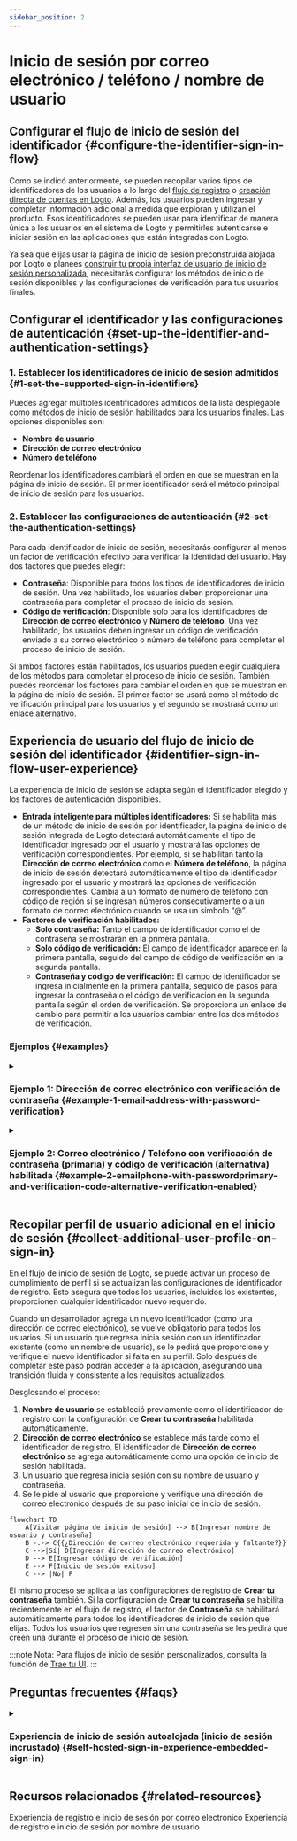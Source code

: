 ```yaml
---
sidebar_position: 2
---
```


# Inicio de sesión por correo electrónico / teléfono / nombre de usuario

## Configurar el flujo de inicio de sesión del identificador \{#configure-the-identifier-sign-in-flow}

Como se indicó anteriormente, se pueden recopilar varios tipos de identificadores de los usuarios a lo largo del [flujo de registro](/end-user-flows/sign-up-and-sign-in/sign-up) o [creación directa de cuentas en Logto](/user-management/manage-users#add-users). Además, los usuarios pueden ingresar y completar información adicional a medida que exploran y utilizan el producto. Esos identificadores se pueden usar para identificar de manera única a los usuarios en el sistema de Logto y permitirles autenticarse e iniciar sesión en las aplicaciones que están integradas con Logto.

Ya sea que elijas usar la página de inicio de sesión preconstruida alojada por Logto o planees [construir tu propia interfaz de usuario de inicio de sesión personalizada](/customization#custom-ui), necesitarás configurar los métodos de inicio de sesión disponibles y las configuraciones de verificación para tus usuarios finales.

## Configurar el identificador y las configuraciones de autenticación \{#set-up-the-identifier-and-authentication-settings}

### 1. Establecer los identificadores de inicio de sesión admitidos \{#1-set-the-supported-sign-in-identifiers}

Puedes agregar múltiples identificadores admitidos de la lista desplegable como métodos de inicio de sesión habilitados para los usuarios finales. Las opciones disponibles son:

- **Nombre de usuario**
- **Dirección de correo electrónico**
- **Número de teléfono**

Reordenar los identificadores cambiará el orden en que se muestran en la página de inicio de sesión. El primer identificador será el método principal de inicio de sesión para los usuarios.

### 2. Establecer las configuraciones de autenticación \{#2-set-the-authentication-settings}

Para cada identificador de inicio de sesión, necesitarás configurar al menos un factor de verificación efectivo para verificar la identidad del usuario. Hay dos factores que puedes elegir:

- **Contraseña**: Disponible para todos los tipos de identificadores de inicio de sesión. Una vez habilitado, los usuarios deben proporcionar una contraseña para completar el proceso de inicio de sesión.
- **Código de verificación**: Disponible solo para los identificadores de **Dirección de correo electrónico** y **Número de teléfono**. Una vez habilitado, los usuarios deben ingresar un código de verificación enviado a su correo electrónico o número de teléfono para completar el proceso de inicio de sesión.

Si ambos factores están habilitados, los usuarios pueden elegir cualquiera de los métodos para completar el proceso de inicio de sesión. También puedes reordenar los factores para cambiar el orden en que se muestran en la página de inicio de sesión. El primer factor se usará como el método de verificación principal para los usuarios y el segundo se mostrará como un enlace alternativo.

## Experiencia de usuario del flujo de inicio de sesión del identificador \{#identifier-sign-in-flow-user-experience}

La experiencia de inicio de sesión se adapta según el identificador elegido y los factores de autenticación disponibles.

- **Entrada inteligente para múltiples identificadores:**
  Si se habilita más de un método de inicio de sesión por identificador, la página de inicio de sesión integrada de Logto detectará automáticamente el tipo de identificador ingresado por el usuario y mostrará las opciones de verificación correspondientes. Por ejemplo, si se habilitan tanto la **Dirección de correo electrónico** como el **Número de teléfono**, la página de inicio de sesión detectará automáticamente el tipo de identificador ingresado por el usuario y mostrará las opciones de verificación correspondientes. Cambia a un formato de número de teléfono con código de región si se ingresan números consecutivamente o a un formato de correo electrónico cuando se usa un símbolo “@”.
- **Factores de verificación habilitados:**
  - **Solo contraseña:** Tanto el campo de identificador como el de contraseña se mostrarán en la primera pantalla.
  - **Solo código de verificación:** El campo de identificador aparece en la primera pantalla, seguido del campo de código de verificación en la segunda pantalla.
  - **Contraseña y código de verificación:** El campo de identificador se ingresa inicialmente en la primera pantalla, seguido de pasos para ingresar la contraseña o el código de verificación en la segunda pantalla según el orden de verificación. Se proporciona un enlace de cambio para permitir a los usuarios cambiar entre los dos métodos de verificación.

### Ejemplos \{#examples}

<details>
  <summary>

### Ejemplo 1: Dirección de correo electrónico con verificación de contraseña \{#example-1-email-address-with-password-verification}

</summary>

Agrega la **Dirección de correo electrónico** como el identificador de inicio de sesión y habilita el factor de **Contraseña** para la verificación.

![Dirección de correo electrónico con verificación de contraseña](./assets/sign-in-email-password.png)

</details>

<details>
  <summary>

### Ejemplo 2: Correo electrónico / Teléfono con verificación de contraseña (primaria) y código de verificación (alternativa) habilitada \{#example-2-emailphone-with-passwordprimary-and-verification-code-alternative-verification-enabled}

</summary>

Agrega tanto la **Dirección de correo electrónico** como el **Número de teléfono** como los identificadores de inicio de sesión.
Habilita los factores de **Contraseña** y **Código de verificación** para ambos identificadores.

![Correo electrónico / Teléfono con verificación de contraseña y código de verificación](./assets/sign-in-email-phone-password-verification-code.png)

</details>

## Recopilar perfil de usuario adicional en el inicio de sesión \{#collect-additional-user-profile-on-sign-in}

En el flujo de inicio de sesión de Logto, se puede activar un proceso de cumplimiento de perfil si se actualizan las configuraciones de identificador de registro. Esto asegura que todos los usuarios, incluidos los existentes, proporcionen cualquier identificador nuevo requerido.

Cuando un desarrollador agrega un nuevo identificador (como una dirección de correo electrónico), se vuelve obligatorio para todos los usuarios. Si un usuario que regresa inicia sesión con un identificador existente (como un nombre de usuario), se le pedirá que proporcione y verifique el nuevo identificador si falta en su perfil. Solo después de completar este paso podrán acceder a la aplicación, asegurando una transición fluida y consistente a los requisitos actualizados.

Desglosando el proceso:

1. **Nombre de usuario** se estableció previamente como el identificador de registro con la configuración de **Crear tu contraseña** habilitada automáticamente.
2. **Dirección de correo electrónico** se establece más tarde como el identificador de registro. El identificador de **Dirección de correo electrónico** se agrega automáticamente como una opción de inicio de sesión habilitada.
3. Un usuario que regresa inicia sesión con su nombre de usuario y contraseña.
4. Se le pide al usuario que proporcione y verifique una dirección de correo electrónico después de su paso inicial de inicio de sesión.

```mermaid
flowchart TD
    A[Visitar página de inicio de sesión] --> B[Ingresar nombre de usuario y contraseña]
    B -.-> C{{¿Dirección de correo electrónico requerida y faltante?}}
    C -->|Sí| D[Ingresar dirección de correo electrónico]
    D --> E[Ingresar código de verificación]
    E --> F[Inicio de sesión exitoso]
    C --> |No| F
```

El mismo proceso se aplica a las configuraciones de registro de **Crear tu contraseña** también. Si la configuración de **Crear tu contraseña** se habilita recientemente en el flujo de registro, el factor de **Contraseña** se habilitará automáticamente para todos los identificadores de inicio de sesión que elijas. Todos los usuarios que regresen sin una contraseña se les pedirá que creen una durante el proceso de inicio de sesión.

:::note
Nota: Para flujos de inicio de sesión personalizados, consulta la función de [Trae tu UI](/customization/bring-your-ui/).
:::

## Preguntas frecuentes \{#faqs}

<details>
  <summary>

### Experiencia de inicio de sesión autoalojada (inicio de sesión incrustado) \{#self-hosted-sign-in-experience-embedded-sign-in}

</summary>

Logto actualmente no admite API sin cabeza para inicio de sesión y registro. Sin embargo, puedes usar nuestra función de [Trae tu UI](/customization/bring-your-ui/) para cargar tu formulario de inicio de sesión personalizado en Logto. También admitimos múltiples parámetros de inicio de sesión que puedes usar para prellenar el formulario de inicio de sesión con el identificador de usuario recopilado de tu aplicación o iniciar sesión directamente con un proveedor de SSO social o empresarial de terceros. Aprende más en [Parámetros de autenticación](/end-user-flows/authentication-parameters/).

</details>

## Recursos relacionados \{#related-resources}

<Url href="https://www.youtube.com/watch?v=64rBXpWbScc">
  Experiencia de registro e inicio de sesión por correo electrónico
</Url>

<Url href="https://www.youtube.com/watch?v=chQxCJX6e6w">
  Experiencia de registro e inicio de sesión por nombre de usuario
</Url>
